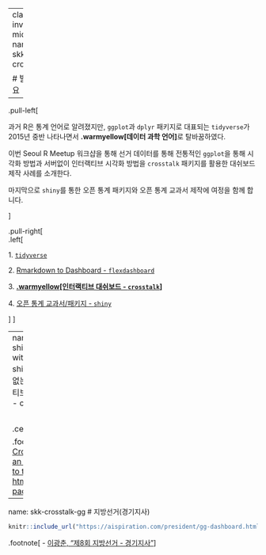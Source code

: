 
---
class: inverse, middle
name: skk-crosstalk

# 발표 개요 

----

.pull-left[

과거 R은 통계 언어로 알려졌지만, `ggplot`과 `dplyr` 패키지로 대표되는
`tidyverse`가 2015년 중반 나타나면서 **.warmyellow[데이터 과학 언어]**로 탈바꿈하였다.

이번 Seoul R Meetup 워크샵을 통해 선거 데이터를 통해 전통적인 
`ggplot`을 통해 시각화 방법과 서버없이 인터랙티브 시각화 방법을 
`crosstalk` 패키지를 활용한 대쉬보드 제작 사례를 소개한다.

마지막으로 `shiny`를 통한 오픈 통계 패키지와 오픈 통계 교과서
제작에 여정을 함께 합니다.

]
 
.pull-right[   
.left[

1\. [`tidyverse`](#skk-tidyverse)

2\. [Rmarkdown to Dashboard - `flexdashboard`](#skk-flexdashboard)

3\. **[.warmyellow[인터랙티브 대쉬보드 - `crosstalk`]](#skk-crosstalk)**

4\. [오픈 통계 교과서/패키지 - `shiny`](#skk-shiny)

]
] <!--end of right-column-->  


---
name: skk-shining-without-shiny
# 서버없는 인터랙티브 시각화 - crosstalk 

<br>

.center[
![](fig/20220709_skk/crosstalk.jpg)
]


.footnote[
- [Crosstalk is an add-on to the htmlwidgets package](https://rstudio.github.io/crosstalk/)
]

---
name: skk-crosstalk-gg
# 지방선거(경기지사) 


```r
knitr::include_url("https://aispiration.com/president/gg-dashboard.html")
```

.footnote[
- [이광춘, "제8회 지방선거 - 경기지사"](https://aispiration.com/president/gg-dashboard.html)
]

